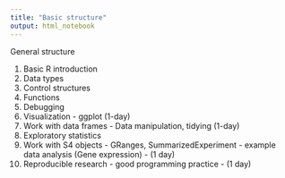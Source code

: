 ```yaml
---
title: "Basic structure"
output: html_notebook
---
```


General structure

1. Basic R introduction
2. Data types
3. Control structures
4. Functions
5. Debugging
6. Visualization - ggplot (1-day)
7. Work with data frames - Data manipulation, tidying (1-day)
8. Exploratory statistics 
9. Work with S4 objects - GRanges, SummarizedExperiment - example data analysis (Gene expression) - (1 day)
10. Reproducible research - good programming practice - (1 day)
